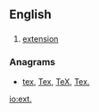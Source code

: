 {{also|ext}}

==English==

==={{abbreviation}}===
{{en-abbr}}

# [[extension]]

===Anagrams===
* [[tex#English|tex]], [[Tex#English|Tex]], [[TeX#English|TeX]], [[Tex.#English|Tex.]]


[[io:ext.]]